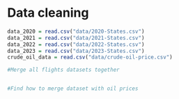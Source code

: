 # Data cleaning
```r
data_2020 = read.csv("data/2020-States.csv")
data_2021 = read.csv("data/2021-States.csv")
data_2022 = read.csv("data/2022-States.csv")
data_2023 = read.csv("data/2023-States.csv")
crude_oil_data = read.csv("data/crude-oil-price.csv")
```

```r

#Merge all flights datasets together


#Find how to merge dataset with oil prices 

```